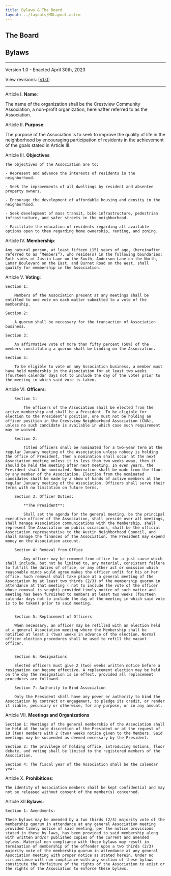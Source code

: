 ```yaml
---
title: Bylaws & The Board
layout: ../layouts/MDLayout.astro
---
```



## The Board

<BoardMember img="/reese.png" name="Reese Armstrong" title="President" email="reese@crestview.community" term="2023-2025"/>

## Bylaws

---

Version 1.0 - Enacted April 30th, 2023

View revisions: \[[v1.0](/bylaws-board)\]

---

Article I. **Name**:

The name of the organization shall be the Crestview Community Association, a non-profit organization, hereinafter referred to as the Association.

Article II.  **Purpose**:

The purpose of the Association is to seek to improve the quality of life in the neighborhood by encouraging participation of residents in the achievement of the goals stated in Article III.

Article III. **Objectives** 

    The objectives of the Association are to:

    - Represent and advance the interests of residents in the neighborhood.

    - Seek the improvements of all dwellings by resident and absentee property owners.

    - Encourage the development of affordable housing and density in the neighborhood.

    - Seek development of mass transit, bike infrastructure, pedestrian infrastructure, and safer streets in the neighborhood.

    - Facilitate the education of residents regarding all available options open to them regarding home ownership, renting, and zoning.

Article IV. **Membership**: 

    Any natural person, at least fifteen (15) years of age, (hereinafter referred to as “Members”), who reside(s) in the following boundaries: Both sides of Justin Lane on the South, Anderson Lane on the North, Lamar Boulevard on the East, and Burnet Road on the West, shall qualify for membership in the Association.

Article V. **Voting**:

    Section 1: 

        Members of the Association present at any meetings shall be entitled to one vote on each matter submitted to a vote of the membership.

    Section 2: 

        A quorum shall be necessary for the transaction of Association business.

    Section 3: 

        An affirmative vote of more than fifty percent (50%) of the members constituting a quorum shall be binding on the Association.

    Section 5: 

        To be eligible to vote on any Association business, a member must have held membership in the Association for at least two weeks (fourteen calendar days not to include the day of the vote) prior to the meeting in which said vote is taken.

Article VI. **Officers**:

        Section 1: 
        
            The officers of the Association shall be elected from the active membership and shall be a President. To be eligible for election to the President’s position, one must not be holding an officer position in the Crestview Neighborhood Association (CNA), unless no such candidate is available in which case such requirement may be waived.

        Section 2: 
        
            Titled officers shall be nominated for a two-year term at the regular January meeting of the Association unless nobody is holding the office of President, then a nomination shall occur at the next Association meeting unless it is less than two weeks away, then it should be held the meeting after next meeting. In even years, the President shall be nominated. Nomination shall be made from the floor by any member of the Association. Election from the nominated candidates shall be made by a show of hands of active members at the regular January meeting of the Association. Officers shall serve their terms with no limitation on future terms.

        Section 3. Officer Duties:

            **The President**:

            Shall set the agenda for the general meeting, be the principal executive officer of the Association, shall preside over all meetings, shall manage Association communications with the Membership, shall represent the Association on public occasions, shall be the official Association representative to the Austin Neighborhood Council, and shall manage the finances of the Association. The President may expend money on the Association account.

        Section 4: Removal from Office

            Any officer may be removed from office for a just cause which shall include, but not be limited to, any material, consistent failure to fulfill the duties of office, or any other act or omission which reasonable minds would agree makes the officer unfit for his or her office. Such removal shall take place at a general meeting of the Association by at least two thirds (2/3) of the membership quorum in attendance at that meeting ( not to include the vote of the officer whose removal is sought) provided timely notice of such matter and meeting has been furnished to members at least two weeks (fourteen calendar days not to include the day of the meeting in which said vote is to be taken) prior to said meeting.


        Section 5: Replacement of Officers

        When necessary, an officer may be refilled with an election held at a general Association meeting where the Membership shall be notified at least 2 (two) weeks in advance of the election. Normal officer election procedures shall be used to refill the vacant officer.


        Section 6: Resignations

        Elected officers must give 2 (two) weeks written notice before a resignation can become effective. A replacement election may be held on the day the resignation is in effect, provided all replacement procedures are followed.

        Section 7: Authority to Bind Association

        Only the President shall have any power or authority to bind the Association by contract or engagement, to pledge its credit, or render it liable, pecuniary or otherwise, for any purpose, or in any amount.

Article VII. **Meetings and Organizations**

    Section 1: Meetings of the general membership of the Association shall be held at the sole discretion of the President or at the request of 10 (ten) members with 2 (two) weeks notice given to the Members. Said meetings may be suspended as deemed necessary by the President.

    Section 2: The privilege of holding office, introducing motions, floor debate, and voting shall be limited to the registered members of the Association.

    Section 4: The fiscal year of the Association shall be the calendar year.

Article X. **Prohibitions**:

    The identity of Association members shall be kept confidential and may not be released without consent of the member(s) concerned.

Article XII.**Bylaws**:

    Section 1: Amendments:

    These bylaws may be amended by a two thirds (2/3) majority vote of the membership quorum in attendance at any general Association meeting provided timely notice of said meeting, per the notice provisions stated in these by laws, has been provided to said membership along with written and/or published copies of the current and amended bylaws. Material non compliance with these bylaws may result in termination of membership of the offender upon a two thirds (2/3) majority vote of the membership quorum in attendance at any general Association meeting with proper notice as stated herein. Under no circumstance will non compliance with any section of these bylaws constitute the forfeiture of the rights of the Association to exist or the rights of the Association to enforce these bylaws.